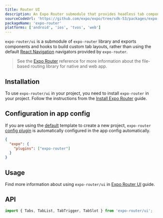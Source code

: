 ```yaml
---
title: Router UI
description: An Expo Router submodule that provides headless tab components to create custom tab layouts.
sourceCodeUrl: 'https://github.com/expo/expo/tree/sdk-53/packages/expo-router'
packageName: 'expo-router'
platforms: ['android', 'ios', 'tvos', 'web']
---
```



`expo-router/ui` is a submodule of `expo-router` library and exports components and hooks to build custom tab layouts, rather than using the default [React Navigation](https://reactnavigation.org/) navigators provided by `expo-router`.

> See the [Expo Router](./router) reference for more information about the file-based routing library for native and web app.

## Installation

To use `expo-router/ui` in your project, you need to install `expo-router` in your project. Follow the instructions from the [Install Expo Router](/router/installation/) guide.

## Configuration in app config

If you are using the [default](/more/create-expo/#--template) template to create a new project, `expo-router` [config plugin](/config-plugins/introduction/) is automatically configured in the app config automatically.

<ConfigPluginExample>

```json app.json
{
  "expo": {
    "plugins": ["expo-router"]
  }
}
```

</ConfigPluginExample>

## Usage

Find more information about using `expo-router/ui` in [Expo Router UI](/router/advanced/custom-tabs/) guide.

## API

```js
import { Tabs, TabList, TabTrigger, TabSlot } from 'expo-router/ui';
```

<APISection packageName="expo-router-ui" apiName="Tabs" />
